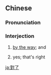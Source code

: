 {{also|对了}}
==Chinese==
{{zh-forms|s=对了}}

===Pronunciation===
{{zh-pron
|m=duìle
|c=deoi3 liu5
|cat=intj
}}

===Interjection===
{{zh-interj}}

# [[by the way]]; and
#: {{zh-x|對了，你 能 幫 我 個 忙 嗎？|'''So''', can do you me a favour?}}
# yes; that's right
#: {{zh-x|對了， 就 這樣。|'''Yep''', that's how it is.}}

[[ja:對了]]